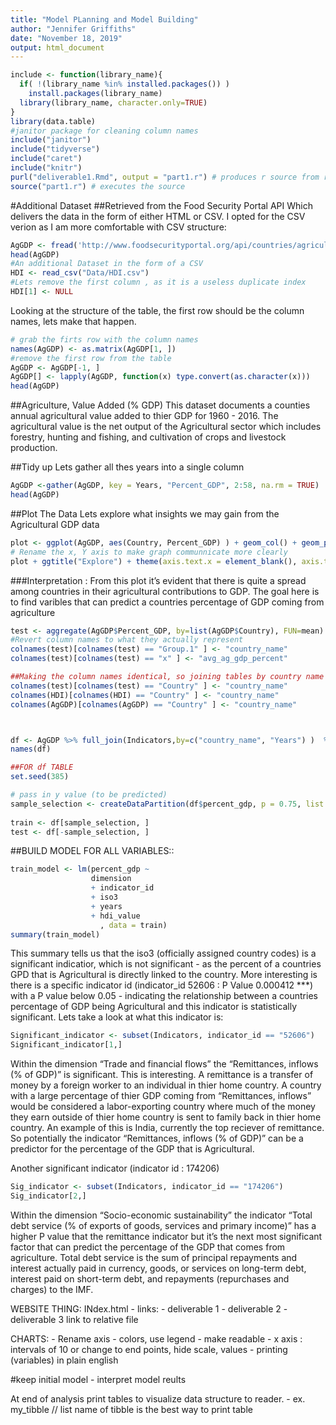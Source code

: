 ```yaml
---
title: "Model PLanning and Model Building"
author: "Jennifer Griffiths"
date: "November 18, 2019"
output: html_document
---
```

```r
include <- function(library_name){
  if( !(library_name %in% installed.packages()) )
    install.packages(library_name) 
  library(library_name, character.only=TRUE)
}
library(data.table)
#janitor package for cleaning column names
include("janitor")
include("tidyverse")
include("caret")
include("knitr")
purl("deliverable1.Rmd", output = "part1.r") # produces r source from rmd
source("part1.r") # executes the source
```

#Additional Dataset
##Retrieved from the Food Security Portal API
Which delivers the data in the form of either HTML or CSV. I opted for the CSV verion as I am more comfortable with CSV structure:
```r
AgGDP <- fread('http://www.foodsecurityportal.org/api/countries/agriculture-value-ad.csv')
head(AgGDP)
#An additional Dataset in the form of a CSV
HDI <- read_csv("Data/HDI.csv")
#Lets remove the first column , as it is a useless duplicate index
HDI[1] <- NULL
```
Looking at the structure of the table, the first row should be the column names, lets make that happen. 
```r
# grab the firts row with the column names
names(AgGDP) <- as.matrix(AgGDP[1, ])
#remove the first row from the table
AgGDP <- AgGDP[-1, ]
AgGDP[] <- lapply(AgGDP, function(x) type.convert(as.character(x)))
head(AgGDP)
```
##Agriculture, Value Added (% GDP)
This dataset documents a counties annual agricultural value added to thier GDP for 1960 - 2016. The agricultural value is the net output of the Agricultural sector which includes forestry, hunting and fishing, and cultivation of crops and livestock production.

##Tidy up
Lets gather all thes years into a single column
```r
AgGDP <-gather(AgGDP, key = Years, "Percent_GDP", 2:58, na.rm = TRUE)
head(AgGDP)
```


##Plot The Data
Lets explore what insights we may gain from the Agricultural GDP data

```r
plot <- ggplot(AgGDP, aes(Country, Percent_GDP) ) + geom_col() + geom_path(colour = "red", na.rm = TRUE)
# Rename the x, Y axis to make graph communnicate more clearly
plot + ggtitle("Explore") + theme(axis.text.x = element_blank(), axis.text.y = element_blank(), axis.ticks = element_blank()) + xlab("Coutries") + ylab("Percent of GDP From Agticulture")
```
###Interpretation : From this plot it's evident that there is quite a spread among countries in their agricultural contributions to GDP. The goal here is to find varibles that can predict a countries percentage of GDP coming from agriculture

```r
test <- aggregate(AgGDP$Percent_GDP, by=list(AgGDP$Country), FUN=mean)
#Revert column names to what they actually represent
colnames(test)[colnames(test) == "Group.1" ] <- "country_name"
colnames(test)[colnames(test) == "x" ] <- "avg_ag_gdp_percent"

##Making the column names identical, so joining tables by country name is an easier process
colnames(test)[colnames(test) == "Country" ] <- "country_name"
colnames(HDI)[colnames(HDI) == "Country" ] <- "country_name"
colnames(AgGDP)[colnames(AgGDP) == "Country" ] <- "country_name"



df <- AgGDP %>% full_join(Indicators,by=c("country_name", "Years") )  %>%  na.omit(df) %>% clean_names()
names(df)
```

```r
##FOR df TABLE
set.seed(385)

# pass in y value (to be predicted)
sample_selection <- createDataPartition(df$percent_gdp, p = 0.75, list = FALSE)
  
train <- df[sample_selection, ]
test <- df[-sample_selection, ]
```


##BUILD MODEL FOR ALL VARIABLES::
```r
train_model <- lm(percent_gdp ~ 
                  dimension 
                  + indicator_id
                  + iso3 
                  + years
                  + hdi_value
                    , data = train)
summary(train_model)

```
This summary tells us that the iso3 (officially assigned country codes) is a significant indicatior, which is not significant - as the percent of a countries GPD that is Agricultural is directly linked to the country. More interesting is there is a specific indicator id (indicator_id 52606 : P Value 0.000412 ***) with a P value below 0.05 - indicating the relationship between a countries percentage of GDP being Agricultural and this indicator is statistically significant. Lets take a look at what this indicator is:

```r
Significant_indicator <- subset(Indicators, indicator_id == "52606")
Significant_indicator[1,]
```
Within the dimension "Trade and financial flows" the "Remittances, inflows (% of GDP)" is significant. This is interesting. A remittance is a transfer of money by a foreign worker to an individual in thier home country. A country with a large percentage of thier GDP coming from "Remittances, inflows" would be considered a labor-exporting country where much of the money they earn outside of thier home country is sent to family back in thier home country. An example of this is India, currently the top reciever of remittance. 
So potentially the indicator "Remittances, inflows (% of GDP)" can be a predictor for the percentage of the GDP that is Agricultural. 

Another significant indicator (indicator id : 174206) 
```r
Sig_indicator <- subset(Indicators, indicator_id == "174206")
Sig_indicator[2,]
```
Within the dimension "Socio-economic sustainability" the indicator "Total debt service (% of exports of goods, services and primary income)" has a higher P value that the remittance indicator but it's the next most significant factor that can predict the percentage of the GDP that comes from agriculture. 
Total debt service is the sum of principal repayments and interest actually paid in currency, goods, or services on long-term debt, interest paid on short-term debt, and repayments (repurchases and charges) to the IMF.



WEBSITE THING: 
  INdex.html
    - links: 
        - deliverable 1
        - deliverable 2
        - deliverable 3  link to relative file
        

  
CHARTS: 
 - Rename axis
 - colors, use legend
 - make readable
 - x axis : intervals of 10 or change to end points, hide scale, values
 - printing (variables) in plain english
 
 
 #keep initial model
  - interpret model reults
  
  At end of analysis print tables to visualize data structure to reader. 
   - ex. 
        my_tibble           // list name of tibble is the best way to print table

